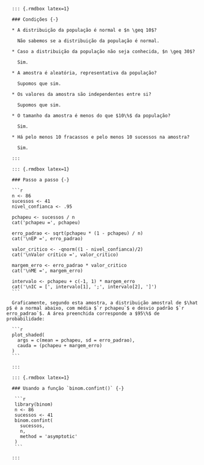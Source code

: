       ::: {.rmdbox latex=1}
      
      ### Condições {-}
      
      * A distribuição da população é normal e $n \geq 10$?
      
        Não sabemos se a distribuição da população é normal.
        
      * Caso a distribuição da população não seja conhecida, $n \geq 30$?
      
        Sim.
        
      * A amostra é aleatória, representativa da população?
      
        Supomos que sim.
        
      * Os valores da amostra são independentes entre si?
      
        Supomos que sim.
        
      * O tamanho da amostra é menos do que $10\%$ da população?
      
        Sim.
        
      * Há pelo menos 10 fracassos e pelo menos 10 sucessos na amostra?

        Sim.
        
      :::

      ::: {.rmdbox latex=1}
   
      ### Passo a passo {-}
      
      ```r
      n <- 86
      sucessos <- 41
      nivel_confianca <- .95
      
      pchapeu <- sucessos / n
      cat('pchapeu =', pchapeu)
      
      erro_padrao <- sqrt(pchapeu * (1 - pchapeu) / n)
      cat('\nEP =', erro_padrao)
      
      valor_critico <- -qnorm((1 - nivel_confianca)/2)
      cat('\nValor crítico =', valor_critico)
      
      margem_erro <- erro_padrao * valor_critico
      cat('\nME =', margem_erro)
      
      intervalo <- pchapeu + c(-1, 1) * margem_erro
      cat('\nIC = [', intervalo[1], ';', intervalo[2], ']')
      ```
      
      Graficamente, segundo esta amostra, a distribuição amostral de $\hat p$ é a normal abaixo, com média $`r pchapeu`$ e desvio padrão $`r erro_padrao`$. A área preenchida corresponde a $95\%$ de probabilidade:
      
      ```r
      plot_shaded(
        args = c(mean = pchapeu, sd = erro_padrao),
        cauda = (pchapeu + margem_erro)
      )
      ```
      
      :::
      
      ::: {.rmdbox latex=1}
      
      ### Usando a função `binom.confint()` {-}
      
       ```r
       library(binom)
       n <- 86
       sucessos <- 41
       binom.confint(
         sucessos,
         n,
         method = 'asymptotic'
       )
       ```
      
      :::
   
